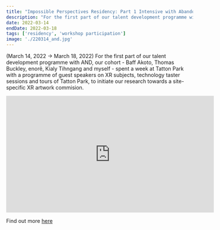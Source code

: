 ```yaml
---
title: "Impossible Perspectives Residency: Part 1 Intensive with Abandon Normal Devices at Tatton Park in Knutsford"
description: "For the first part of our talent development programme with AND, our cohort -  Baff Akoto, Thomas Buckley, Angela YT Chan, enorê and Kialy Tihngang and myself - spent a week at Tatton Park with a programme of guest speakers on XR subjects, technology taster sessions and tours of Tatton Park, to initiate our research towards a site-specific XR artwork commision. (March 14, 2022 → March 18, 2022) "
date: 2022-03-14
endDate: 2022-03-18
tags: ['residency', 'workshop participation']
image: './220314_and.jpg'
---
```


(March 14, 2022 → March 18, 2022) For the first part of our talent development programme with AND, our cohort -  Baff Akoto, Thomas Buckley, enorê, Kialy Tihngang and myself - spent a week at Tatton Park with a programme of guest speakers on XR subjects, technology taster sessions and tours of Tatton Park, to initiate our research towards a site-specific XR artwork commision. 

<iframe width="560" height="315" style="display: block; margin: auto;" src="https://www.youtube.com/embed/kfsVMaB8J9M?si=5KnR8ASgApEfBpZM" title="YouTube video player" frameborder="0" allow="accelerometer; autoplay; clipboard-write; encrypted-media; gyroscope; picture-in-picture; web-share" referrerpolicy="strict-origin-when-cross-origin" allowfullscreen></iframe>

Find out more [here](https://www.andfestival.org.uk/blog/behind-the-scenes-at-impossible-perspectives-lab/) 